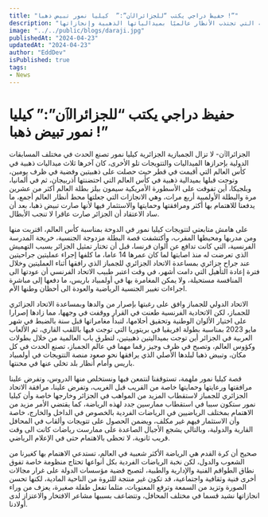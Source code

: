 ```yaml
---
title: "حفيظ دراجي يكتب “للجزائرالٱن”:”  كيليا نمور تبيض ذهبا !”"
description: "اكتشف رحلة الإلهام لخيلة نمور، الجمبازية الجزائرية التي تجتذب الأنظار عالميًا بميدالياتها الذهبية وإنجازاتها."
image: "../../public/blogs/daraji.jpg"
publishedAt: "2024-04-23"
updatedAt: "2024-04-23"
author: "EddDev"
isPublished: true
tags:
- News
---
```


# حفيظ دراجي يكتب “للجزائرالٱن”:”  كيليا نمور تبيض ذهبا !”

الجزائرالٱن- لا تزال الجمبازية الجزائرية كيليا نمور تصنع الحدث في مختلف المسابقات الدولية بإحرازها الميداليات والتتويجات تلو الأخرى، كان آخرها ثلاث ميداليات ذهبية في كأس العالم التي أقيمت في قطر حيث حصلت على ذهبيتين وفضية في ظرف يومين، وتوجت قبلها بميدالية ذهبية في كأس العالم التي احتضنتها أذربيجان، ثم في ألمانيا، وبلجيكا، أين تفوقت على الأسطورة الأمريكية سيمون بيلز بطلة العالم أكثر من عشرين مرة والبطلة الأولمبية أربع مرات، وهي الانجازات التي جعلتها محط أنظار العالم أجمع، ما يدفعنا للاهتمام بها أكثر ومرافقتها وحمايتها والاستثمار فيها لأنها صارت تبيض ذهبا، بعد أن ساد الاعتقاد أن الجزائر صارت عاقرا لا تنجب الأبطال.

على هامش متابعتي لتتويجات كيليا نمور في الدوحة بمناسبة كأس العالم، اقتربت منها ومن مدربها ومحيطها المقرب، وأكتشفت قصة البطلة مزدوجة الجنسية، خريجة المدرسة الفرنسية، التي كانت تدافع عن ألوان فرنسا، قبل أن تختار تمثيل الجزائر بسبب التهميش الذي تعرضت له منذ اصابتها لما كان عمرها 14 عاما، ما كلفها إجراء عمليتين جراحيتين عند جراح جزائري بمساعدة الاتحاد الجزائري للجمباز الذي رافقها أثناء العمليتين وخلال فترة إعادة التأهيل التي دامت أشهر، في وقت اعتبر طبيب الاتحاد الفرنسي أن عودتها الى المنافسة مستحيلة، ولا يمكن المغامرة بها في أولمبياد باريس، ما دفعها إلى مباشرة اجراءات تغيير الجنسية الرياضية والعودة الى أحظان وطنها الأم.

الاتحاد الدولي للجمباز وافق على رغبتها بإصرار من والدها وبمساعدة الاتحاد الجزائري للجمباز، لكن الاتحادية الفرنسية طعنت في القرار ووقفت في وجهها، مما زادها إصرارا على اختيار الألوان الوطنية وتحقيق أحلامها، لتبدأ مغامراتها قبل سنة بالضبط في شهر مايو 2023 بمناسبة بطولة افريقيا في بريتوريا التي توجت فيها باللقب القاري، ثم الألعاب العربية في الجزائر أين توجت بميداليتين ذهبيتين، لتطرق باب العالمية من خلال بطولات وكؤوس العالم، وتصبح في ظرف وجيز رقما مهما في عالم الجمباز، تصنع الحدث في كل مكان، وتبيض ذهبا لبلدها الأصلي الذي يرافقها نحو صعود منصة التتويجات في أولمبياد باريس وأمام أنظار بلد تخلى عنها في محنتها.

قصة كيليا نمور ملهمة، تستوقفنا لنتمعن فيها ونستخلص منها الدروس، وتفرض علينا مرافقتها ورعايتها وحمايتها خاصة من القريب قبل الغريب، وتفرض علينا، مرافقة الاتحاد الجزائري للجمباز لاستقطاب المزيد من المواهب في الجزائر وخارجها خاصة وأن كيليا نمور ستكون سببا في استقطاب ممارسين جدد لهذه الرياضة، كما يقتضي الأمر مزيد من الاهتمام بمختلف الرياضيين في الرياضات الفردية بالخصوص في الداخل والخارج، خاصة وأن الاستثمار فيهم غير مكلف، ويضمن الحصول على تتويجات وألقاب في المحافل القارية والدولية، وبالتالي يشجع الأجيال الصاعدة على ممارست رياضات كانت الى وقت قريب ثانوية، لا تحظى بالاهتمام حتى في الإعلام الرياضي.

صحيح أن كرة القدم هي الرياضة الأكثر شعبية في العالم، تستدعي الاهتمام بها كغيرنا من الشعوب والدول، لكن نخبة الرياضات الفردية بكل أنواعها تحتاج منظومة خاصة تفوق نطاق الطواقم الفنية والإدارية والطبية، لتصبح قضية مؤسسات الدولة على غرار مجالات أخرى فنية وثقافية واجتماعية، قد تكون غير منتجة للثروة من الناحية المادية، لكنها تحسن الصورة وتزيد من السمعة وترفع المعنويات، مثلما تفعل طفلة صغيرة، يعزف من وراء انجازاتها نشيد قسما في مختلف المحافل، وتتضاعف بسببها مشاعر الافتخار والاعتزاز لدى أولادنا.

